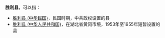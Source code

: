 '''胜利县'''，可以指：
*[[胜利县_(中华民国)|胜利县 (中华民国)]]，民国时期，中共政权设置的县
*[[胜利县_(中华人民共和国)|胜利县 (中华人民共和国)]]，在湖北省黄冈市境，1953年至1955年短暂设置的县

{{Disambig|S|cat=三字中国县名消歧义}}